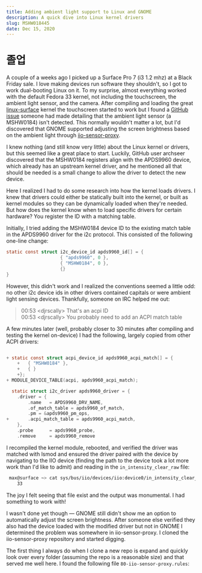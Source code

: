 ```yaml
---
title: Adding ambient light support to Linux and GNOME
description: A quick dive into Linux kernel drivers
slug: MSHW018445
date: Dec 15, 2020
---
```


# 졸업

A couple of a weeks ago I picked up a Surface Pro 7 (i3 1.2 mhz) at a Black Friday sale. I love making devices run software they shouldn't, so I got to work dual-booting Linux on it. To my surprise, almost everything worked with the default Fedora 33 kernel, not including the touchscreen, the ambient light sensor, and the camera. After compiling and loading the great [linux-surface](https://github.com/linux-surface/linux-surface) kernel the touchscreen started to work but I found a [GitHub issue](https://github.com/linux-surface/linux-surface/issues/121) someone had made detailing that the ambient light sensor (a MSHW0184) isn't detected. This normally wouldn't matter a lot, but I'd discovered that GNOME supported adjusting the screen brightness based on the ambient light through [iio-sensor-proxy](https://gitlab.freedesktop.org/hadess/iio-sensor-proxy/).

I knew nothing (and still know very little) about the Linux kernel or drivers, but this seemed like a great place to start. Luckily, GitHub user archseer discovered that the MSHW0184 registers align with the APDS9960 device, which already has an upstream kernel driver, and he mentioned all that should be needed is a small change to allow the driver to detect the new device.

Here I realized I had to do some research into how the kernel loads drivers. I knew that drivers could either be statically built into the kernel, or built as kernel modules so they can be dynamically loaded when they're needed. But how does the kernel know when to load specific drivers for certain hardware? You register the ID with a matching table.

Initially, I tried adding the MSHW0184 device ID to the existing match table in the APDS9960 driver for the i2c protocol. This consisted of the following one-line change:

```c
static const struct i2c_device_id apds9960_id[] = {
                    { "apds9960", 0 },
                    { "MSHW0184", 0 },
                    {}
}
```

However, this didn't work and I realized the conventions seemed a little odd: no other i2c device ids in other drivers contained capitals or were ambient light sensing devices. Thankfully, someone on IRC helped me out:

> 00:53 &#60;djrscally&#62; That's an acpi ID <br />
> 00:53 &#60;djrscally&#62; You probably need to add an ACPI match table

A few minutes later (well, probably closer to 30 minutes after compiling and testing the kernel on-device) I had the following, largely copied from other ACPI drivers:

```c

+ static const struct acpi_device_id apds9960_acpi_match[] = {
    +	{ "MSHW0184" },
    +	{ }
    +};
+ MODULE_DEVICE_TABLE(acpi, apds9960_acpi_match);

  static struct i2c_driver apds9960_driver = {
    .driver = {
        .name	= APDS9960_DRV_NAME,
        .of_match_table = apds9960_of_match,
        .pm	= &apds9960_pm_ops,
+       .acpi_match_table = apds9960_acpi_match,
    },
    .probe		= apds9960_probe,
    .remove		= apds9960_remove

```

I recompiled the kernel module, rebooted, and verified the driver was matched with lsmod and ensured the driver paired with the device by navigating to the IIO device (finding the path to the device took a lot more work than I'd like to admit) and reading in the `in_intensity_clear_raw` file:

```sh
 max@surface ~> cat sys/bus/iio/devices/iio:device0/in_intensity_clear_raw
    33
```

The joy I felt seeing that file exist and the output was monumental. I had something to work with!

I wasn't done yet though — GNOME still didn't show me an option to automatically adjust the screen brightness. After someone else verified they also had the device loaded with the modified driver but not in GNOME I determined the problem was somewhere in iio-sensor-proxy. I cloned the iio-sensor-proxy repository and started digging.

The first thing I always do when I clone a new repo is expand and quickly look over every folder (assuming the repo is a reasonable size) and that served me well here. I found the following file `80-iio-sensor-proxy.rules`: